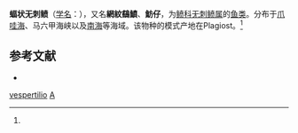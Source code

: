 {{Speciesbox
| name = 蝠状无刺鲼
| image = Ornate eagle ray (Aetomylaeus vespertilio) Baa Atoll, Maldives (2018).jpg
| image_caption = 攝於[[馬爾代夫|馬爾代夫]]
| status = EN | status_system = IUCN3.1
| genus = Aetomylaeus
| species = vespertilio
| authority = (Bleeker, 1852)<ref name='id5291'>{{cite web| url =http://www.bioinfo.cn/db05/BjdwSpecies.php?action=view&id=5291| title =蝠状无刺鲼| work =《中国动物物种编目数据库》| publisher =中国科学院微生物研究所| author =中国科学院动物研究所| accessdate =2009-04-11| deadurl =yes| archiveurl =https://web.archive.org/web/20160305031952/http://www.bioinfo.cn/db05/BjdwSpecies.php?action=view&id=5291| archivedate =2016-03-05| df =}}</ref>
}}

'''蝠状无刺鲼'''（[[学名|学名]]：{{lang|la|''Aetomylaeus vespertilio''}}），又名'''網紋鷂鱝'''、'''魴仔'''，为[[鲼科|鲼科]][[无刺鲼属|无刺鲼属]]的[[鱼类|鱼类]]。分布于[[爪哇海|爪哇海]]、马六甲海峡以及[[南海|南海]]等海域。该物种的模式产地在Plagiost。<ref name='id5291'/>

== 参考文献 ==
{{reflist}}
{{refbegin}}
* {{TaiBNET| zh=網紋圓吻燕魟 | id=383161 | binomial=Aetomylaeus vespertilio | authority=Bleeker, 1852 | var= | accessdate=2013-01-24}}
{{refend}}

{{Wikispecies|Aetomylaeus vespertilio}}
{{Taxonbar|from=Q4550289}}

[[Category:无刺鲼属|vespertilio]]
[[Category:1852年描述的魚類|A]]


{{鱼类小作品}}